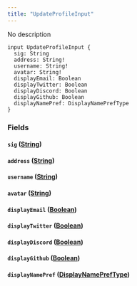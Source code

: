 ```yaml
---
title: "UpdateProfileInput"
---
```


No description

```
input UpdateProfileInput {
  sig: String
  address: String!
  username: String!
  avatar: String!
  displayEmail: Boolean
  displayTwitter: Boolean
  displayDiscord: Boolean
  displayGithub: Boolean
  displayNamePref: DisplayNamePrefType
}

```

### Fields[](#fields "Direct link to heading")

#### `sig` ([String](/developer/graphql-api/references/scalars/string))[](#sig-string "Direct link to heading")

#### `address` ([String](/developer/graphql-api/references/scalars/string))[](#address-string "Direct link to heading")

#### `username` ([String](/developer/graphql-api/references/scalars/string))[](#username-string "Direct link to heading")

#### `avatar` ([String](/developer/graphql-api/references/scalars/string))[](#avatar-string "Direct link to heading")

#### `displayEmail` ([Boolean](/developer/graphql-api/references/scalars/boolean))[](#displayemail-boolean "Direct link to heading")

#### `displayTwitter` ([Boolean](/developer/graphql-api/references/scalars/boolean))[](#displaytwitter-boolean "Direct link to heading")

#### `displayDiscord` ([Boolean](/developer/graphql-api/references/scalars/boolean))[](#displaydiscord-boolean "Direct link to heading")

#### `displayGithub` ([Boolean](/developer/graphql-api/references/scalars/boolean))[](#displaygithub-boolean "Direct link to heading")

#### `displayNamePref` ([DisplayNamePrefType](/developer/graphql-api/references/enums/display-name-pref-type))[](#displaynamepref-displaynamepreftype "Direct link to heading")
